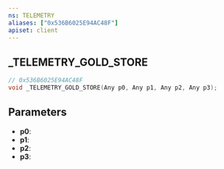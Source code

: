 ```yaml
---
ns: TELEMETRY
aliases: ["0x536B6025E94AC48F"]
apiset: client
---
```

## _TELEMETRY_GOLD_STORE

```c
// 0x536B6025E94AC48F
void _TELEMETRY_GOLD_STORE(Any p0, Any p1, Any p2, Any p3);
```


## Parameters
* **p0**:
* **p1**:
* **p2**:
* **p3**:
